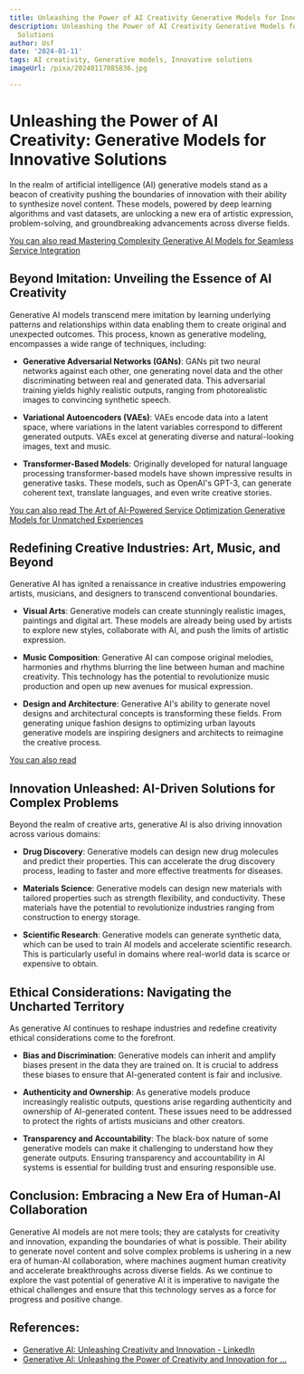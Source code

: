 ```yaml
---
title: Unleashing the Power of AI Creativity Generative Models for Innovative Solutions
description: Unleashing the Power of AI Creativity Generative Models for Innovative
  Solutions
author: Usf
date: '2024-01-11'
tags: AI creativity, Generative models, Innovative solutions
imageUrl: /pixa/20240117085836.jpg

---
```

# Unleashing the Power  of AI Creativity: Generative Models for Innovative Solutions

In the realm of artificial intelligence (AI) generative models stand as a beacon of creativity pushing the boundaries of innovation with their ability to synthesize novel content. These models, powered by deep learning algorithms and vast datasets, are unlocking  a new  era  of artistic  expression, problem-solving, and groundbreaking advancements across  diverse  fields.

[You can also read Mastering Complexity Generative AI  Models for Seamless  Service Integration](Mastering%20Complexity%20Generative%20AI%20Models%20for%20Seamless%20Service%20Integration)


## Beyond Imitation: Unveiling the Essence of AI Creativity

Generative  AI  models transcend  mere imitation  by learning underlying patterns and relationships within data enabling them to create original and unexpected outcomes. This process, known  as generative modeling, encompasses a wide range of techniques, including:

- **Generative Adversarial Networks (GANs)**: GANs pit two neural  networks against each other, one generating novel data and the  other discriminating between real and generated data. This adversarial training yields highly realistic outputs, ranging from photorealistic  images to convincing synthetic speech.

- **Variational Autoencoders (VAEs)**: VAEs encode data into a latent space, where variations in the latent variables correspond to different generated outputs. VAEs excel at generating diverse and natural-looking images, text and music.

- **Transformer-Based Models**: Originally developed for natural language processing transformer-based models  have shown impressive results in generative tasks. These  models, such as OpenAI's GPT-3, can generate coherent  text, translate languages, and even write creative  stories.

[You can also read The Art of AI-Powered Service Optimization Generative Models for Unmatched Experiences](The%20Art%20of%20AI-Powered%20Service%20Optimization%20Generative%20Models%20for%20Unmatched%20Experiences)


## Redefining Creative Industries: Art, Music, and Beyond

Generative AI has ignited a renaissance in creative industries empowering artists, musicians, and designers to transcend conventional  boundaries.

- **Visual Arts**: Generative models can create stunningly realistic  images, paintings and digital art. These models are already being used by artists  to explore new styles, collaborate with AI, and push the limits of artistic expression.

- **Music Composition**: Generative AI can  compose original  melodies, harmonies  and rhythms blurring  the line between  human and machine creativity. This technology has the potential to revolutionize music production and  open up  new avenues for musical expression.

- **Design and  Architecture**: Generative AI's ability to generate novel designs  and architectural concepts is transforming these fields.  From generating unique fashion designs to optimizing urban layouts generative models  are inspiring designers and architects to reimagine  the creative process.

[You can also read ]()


## Innovation Unleashed: AI-Driven Solutions for Complex Problems

Beyond the realm of  creative arts, generative AI is  also driving innovation across various  domains:

- **Drug Discovery**: Generative models can design new drug molecules and predict their properties. This can accelerate the drug discovery process, leading to faster and more effective treatments for diseases.

- **Materials Science**: Generative models can design new materials with tailored properties such as strength  flexibility, and  conductivity. These materials have the potential to revolutionize industries ranging from construction to energy  storage.

-  **Scientific Research**:  Generative models can generate synthetic data, which  can be used to train AI models and accelerate scientific  research. This is particularly useful in  domains  where real-world  data is scarce or expensive to obtain.

## Ethical  Considerations: Navigating  the Uncharted Territory

As generative AI continues to reshape  industries and redefine creativity ethical considerations come to the forefront.

-  **Bias and Discrimination**:  Generative models can inherit and amplify biases present in the data they are trained on. It is crucial to address these biases to  ensure that AI-generated content  is fair and inclusive.

- **Authenticity and  Ownership**: As  generative models produce increasingly realistic outputs, questions  arise regarding authenticity and ownership of AI-generated  content. These issues need to be addressed to protect the rights of artists musicians  and other creators.

- **Transparency and Accountability**: The black-box nature of some  generative models can make  it challenging to understand how they generate  outputs. Ensuring transparency and accountability in AI systems is essential for building trust and ensuring  responsible use.

## Conclusion: Embracing a New Era of Human-AI Collaboration

Generative AI models are not mere  tools; they are catalysts  for  creativity and innovation, expanding the boundaries  of what is possible. Their ability to generate novel content and solve complex problems is ushering in a new era of human-AI collaboration, where machines augment human creativity and  accelerate breakthroughs across diverse fields. As we continue to explore the vast potential of generative AI it is imperative to navigate the ethical challenges and ensure that this technology serves as a force for progress and positive change.

## References:
- [Generative AI: Unleashing Creativity and Innovation - LinkedIn](https://www.linkedin.com/pulse/generative-ai-unleashing-creativity-innovation-samyukkthaa-nagaraju)
- [Generative AI: Unleashing the Power of Creativity and Innovation for ...](https://www.linkedin.com/pulse/generative-ai-unleashing-power-creativity-innovation-gustavo-romero)
